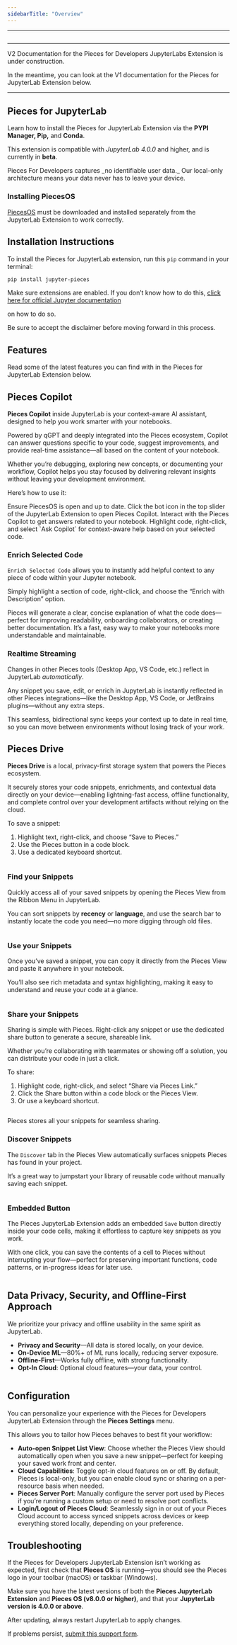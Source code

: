 ```yaml
---
sidebarTitle: "Overview"
---
```


---

<img
  className="mx-auto"
/>

---

<alert>
  V2 Documentation for the Pieces for Developers JupyterLabs Extension is under construction.

  In the meantime, you can look at the V1 documentation for the Pieces for JupyterLab Extension below.
</alert>

---

## Pieces for JupyterLab

Learn how to install the Pieces for JupyterLab Extension via the **PYPI Manager, Pip,** and **Conda**.

This extension is compatible with _JupyterLab 4.0.0_ and higher, and is currently in **beta**.

<tip>
  Pieces For Developers captures _no identifiable user data._ Our local-only architecture means your data never has to leave your device.
</tip>

### Installing PiecesOS

[PiecesOS](https://docs.pieces.app/products/core-dependencies/pieces-os) must be downloaded and installed separately from the JupyterLab Extension to work correctly.

<get-started-install />

## Installation Instructions

To install the Pieces for JupyterLab extension, run this `pip` command in your terminal:

```bash
pip install jupyter-pieces
```

Make sure extensions are enabled. If you don’t know how to do this, <a target="_blank" href="https://tljh.jupyter.org/en/latest/howto/admin/enable-extensions.html">
click here for official Jupyter documentation</a>

 on how to do so.

<alert>
  Be sure to accept the disclaimer before moving forward in this process.
</alert>

## Features

Read some of the latest features you can find with in the Pieces for JupyterLab Extension below.

## Pieces Copilot

**Pieces Copilot** inside JupyterLab is your context-aware AI assistant, designed to help you work smarter with your notebooks.

Powered by qGPT and deeply integrated into the Pieces ecosystem, Copilot can answer questions specific to your code, suggest improvements, and provide real-time assistance—all based on the content of your notebook.

Whether you’re debugging, exploring new concepts, or documenting your workflow, Copilot helps you stay focused by delivering relevant insights without leaving your development environment.

Here’s how to use it:

<Steps>
  <Step title="Open PiecesOS">
    Ensure PiecesOS is open and up to date.
  </Step>
  <Step title="Open the View">
    Click the bot icon in the top slider of the JupyterLab Extension to open Pieces Copilot.
  </Step>
  <Step title="Start Prompting">
    Interact with the Pieces Copilot to get answers related to your notebook.
  </Step>
  <Step title="“Ask Copilot”">
    Highlight code, right-click, and select `Ask Copilot` for context-aware help based on your selected code.
  </Step>
</Steps>

### Enrich Selected Code

`Enrich Selected Code` allows you to instantly add helpful context to any piece of code within your Jupyter notebook.

Simply highlight a section of code, right-click, and choose the “Enrich with Description” option.

Pieces will generate a clear, concise explanation of what the code does—perfect for improving readability, onboarding collaborators, or creating better documentation. It’s a fast, easy way to make your notebooks more understandable and maintainable.

### Realtime Streaming

Changes in other Pieces tools (Desktop App, VS Code, etc.) reflect in JupyterLab _automatically_.

Any snippet you save, edit, or enrich in JupyterLab is instantly reflected in other Pieces integrations—like the Desktop App, VS Code, or JetBrains plugins—without any extra steps.

<info>
  This seamless, bidirectional sync keeps your context up to date in real time, so you can move between environments without losing track of your work.
</info>

## Pieces Drive

**Pieces Drive** is a local, privacy-first storage system that powers the Pieces ecosystem.

It securely stores your code snippets, enrichments, and contextual data directly on your device—enabling lightning-fast access, offline functionality, and complete control over your development artifacts without relying on the cloud.

To save a snippet:

1. Highlight text, right-click, and choose “Save to Pieces.”
2. Use the Pieces button in a code block.
3. Use a dedicated keyboard shortcut.

<img
  className="mx-auto"
/>

### Find your Snippets

Quickly access all of your saved snippets by opening the Pieces View from the Ribbon Menu in JupyterLab.

You can sort snippets by **recency** or **language**, and use the search bar to instantly locate the code you need—no more digging through old files.

<img
  className="mx-auto"
/>

### Use your Snippets

Once you’ve saved a snippet, you can copy it directly from the Pieces View and paste it anywhere in your notebook.

You’ll also see rich metadata and syntax highlighting, making it easy to understand and reuse your code at a glance.

<img
  className="mx-auto"
/>

### Share your Snippets

Sharing is simple with Pieces. Right-click any snippet or use the dedicated share button to generate a secure, shareable link.

Whether you’re collaborating with teammates or showing off a solution, you can distribute your code in just a click.

To share:

1. Highlight code, right-click, and select “Share via Pieces Link.”
2. Click the Share button within a code block or the Pieces View.
3. Or use a keyboard shortcut.

<img
  className="mx-auto"
/>

<tip>
  Pieces stores all your snippets for seamless sharing.
</tip>

### Discover Snippets

The `Discover` tab in the Pieces View automatically surfaces snippets Pieces has found in your project.

It’s a great way to jumpstart your library of reusable code without manually saving each snippet.

<img
  className="mx-auto"
/>

### Embedded Button

The Pieces JupyterLab Extension adds an embedded `Save` button directly inside your code cells, making it effortless to capture key snippets as you work.

With one click, you can save the contents of a cell to Pieces without interrupting your flow—perfect for preserving important functions, code patterns, or in-progress ideas for later use.

<img
  className="mx-auto"
/>

## **Data Privacy, Security, and Offline-First Approach**

We prioritize your privacy and offline usability in the same spirit as JupyterLab.

- **Privacy and Security**—All data is stored locally, on your device.
- **On-Device ML**—80%\+ of ML runs locally, reducing server exposure.
- **Offline-First**—Works fully offline, with strong functionality.
- **Opt-In Cloud**: Optional cloud features—your data, your control.

<img
  className="mx-auto"
/>

## Configuration

You can personalize your experience with the Pieces for Developers JupyterLab Extension through the **Pieces Settings** menu.

This allows you to tailor how Pieces behaves to best fit your workflow:

- **Auto-open Snippet List View**: Choose whether the Pieces View should automatically open when you save a new snippet—perfect for keeping your saved work front and center.
- **Cloud Capabilities**: Toggle opt-in cloud features on or off. By default, Pieces is local-only, but you can enable cloud sync or sharing on a per-resource basis when needed.
- **Pieces Server Port**: Manually configure the server port used by Pieces if you’re running a custom setup or need to resolve port conflicts.
- **Login/Logout of Pieces Cloud**: Seamlessly sign in or out of your Pieces Cloud account to access synced snippets across devices or keep everything stored locally, depending on your preference.

## Troubleshooting

If the Pieces for Developers JupyterLab Extension isn’t working as expected, first check that **Pieces OS** is running—you should see the Pieces logo in your toolbar (macOS) or taskbar (Windows).

Make sure you have the latest versions of both the **Pieces JupyterLab Extension** and **Pieces OS (v8.0.0 or higher)**, and that your **JupyterLab version is 4.0.0 or above**.

After updating, always restart JupyterLab to apply changes.

If problems persist, [submit this support form](https://getpieces.typeform.com/jupyterlab).

<on-device-storage />